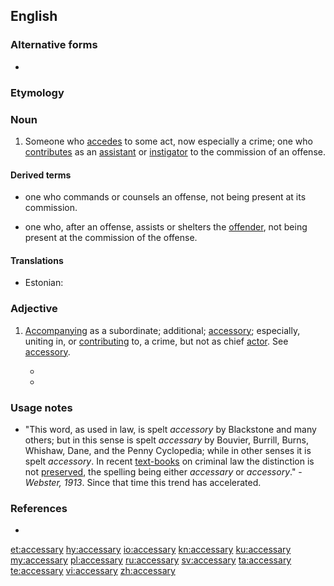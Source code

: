 ==English==

===Alternative forms===
* {{l|en|accessory}}

===Etymology===
{{suffix|access|ary|lang=en}}

===Noun===
{{en-noun|accessaries}}

# {{lb|en|legal}} Someone who [[accedes]] to some act, now especially a crime; one who [[contributes]] as an [[assistant]] or [[instigator]] to the commission of an offense.

====Derived terms====
* {{l|en|accessary before the fact}} {{sense|legal}} one who commands or counsels an offense, not being present at its commission.
* {{l|en|accessary after the fact}} {{sense|legal}} one who, after an offense, assists or shelters the [[offender]], not being present at the commission of the offense.

====Translations====
{{trans-top|person}}
* Estonian: {{t|et|kaasosaline}}
{{trans-mid}}
{{trans-bottom}}

===Adjective===
{{en-adj}}

# {{lb|en|legal}} [[accompany|Accompanying]] as a subordinate; additional; [[accessory]]; especially, uniting in, or [[contributing]] to, a crime, but not as chief [[actor]]. See [[accessory]].
#* {{quote-book|passage=To both their deaths thou shalt be '''accessary'''.|author=Shakespeare|title=Richard III|section=I-iii}}
#* {{quote-book|passage=Amongst many secondary and '''accessary''' causes that support monarchy, these are not of least reckoning.|author={{w|John Milton}}}}

===Usage notes===
* "This word, as used in law, is spelt ''accessory'' by Blackstone and many others; but in this sense is spelt ''accessary'' by Bouvier, Burrill, Burns, Whishaw, Dane, and the Penny Cyclopedia; while in other senses it is spelt ''accessory''. In recent [[textbook|text-books]] on criminal law the distinction is not [[preserved]], the spelling being either ''accessary'' or ''accessory''." - ''Webster, 1913''. Since that time this trend has accelerated.

===References===
* {{R:Webster 1913}}

[[et:accessary]]
[[hy:accessary]]
[[io:accessary]]
[[kn:accessary]]
[[ku:accessary]]
[[my:accessary]]
[[pl:accessary]]
[[ru:accessary]]
[[sv:accessary]]
[[ta:accessary]]
[[te:accessary]]
[[vi:accessary]]
[[zh:accessary]]